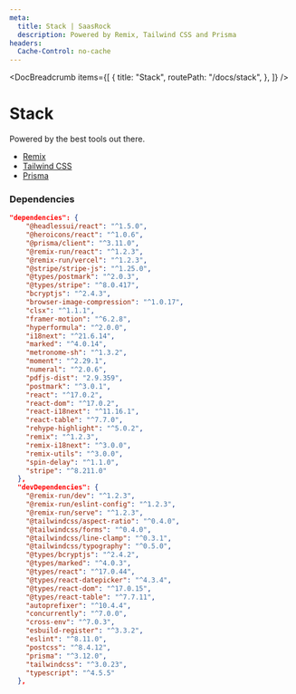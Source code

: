```yaml
---
meta:
  title: Stack | SaasRock
  description: Powered by Remix, Tailwind CSS and Prisma
headers:
  Cache-Control: no-cache
---
```



<DocBreadcrumb
  items={[
    {
      title: "Stack",
      routePath: "/docs/stack",
    },
  ]}
/>

# Stack

Powered by the best tools out there.

- [Remix](https://remix.run/)
- [Tailwind CSS](https://tailwindcss.com/)
- [Prisma](https://www.prisma.io/)

### Dependencies

```json
"dependencies": {
    "@headlessui/react": "^1.5.0",
    "@heroicons/react": "^1.0.6",
    "@prisma/client": "^3.11.0",
    "@remix-run/react": "^1.2.3",
    "@remix-run/vercel": "^1.2.3",
    "@stripe/stripe-js": "^1.25.0",
    "@types/postmark": "^2.0.3",
    "@types/stripe": "^8.0.417",
    "bcryptjs": "^2.4.3",
    "browser-image-compression": "^1.0.17",
    "clsx": "^1.1.1",
    "framer-motion": "^6.2.8",
    "hyperformula": "^2.0.0",
    "i18next": "^21.6.14",
    "marked": "^4.0.14",
    "metronome-sh": "^1.3.2",
    "moment": "^2.29.1",
    "numeral": "^2.0.6",
    "pdfjs-dist": "2.9.359",
    "postmark": "^3.0.1",
    "react": "^17.0.2",
    "react-dom": "^17.0.2",
    "react-i18next": "^11.16.1",
    "react-table": "^7.7.0",
    "rehype-highlight": "^5.0.2",
    "remix": "^1.2.3",
    "remix-i18next": "^3.0.0",
    "remix-utils": "^3.0.0",
    "spin-delay": "^1.1.0",
    "stripe": "^8.211.0"
  },
  "devDependencies": {
    "@remix-run/dev": "^1.2.3",
    "@remix-run/eslint-config": "^1.2.3",
    "@remix-run/serve": "^1.2.3",
    "@tailwindcss/aspect-ratio": "^0.4.0",
    "@tailwindcss/forms": "^0.4.0",
    "@tailwindcss/line-clamp": "^0.3.1",
    "@tailwindcss/typography": "^0.5.0",
    "@types/bcryptjs": "^2.4.2",
    "@types/marked": "^4.0.3",
    "@types/react": "^17.0.44",
    "@types/react-datepicker": "^4.3.4",
    "@types/react-dom": "^17.0.15",
    "@types/react-table": "^7.7.11",
    "autoprefixer": "^10.4.4",
    "concurrently": "^7.0.0",
    "cross-env": "^7.0.3",
    "esbuild-register": "^3.3.2",
    "eslint": "^8.11.0",
    "postcss": "^8.4.12",
    "prisma": "^3.12.0",
    "tailwindcss": "^3.0.23",
    "typescript": "^4.5.5"
  },
```
